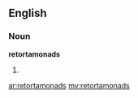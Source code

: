 ==English==

===Noun===
'''retortamonads'''

# {{plural of|retortamonad}}

[[ar:retortamonads]]
[[my:retortamonads]]
